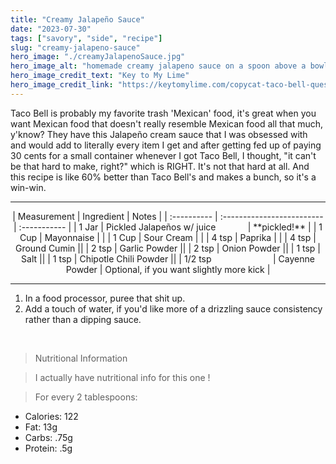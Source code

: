 ---
title: "Creamy Jalapeño Sauce"
date: "2023-07-30"
tags: ["savory", "side", "recipe"]
slug: "creamy-jalapeno-sauce"
hero_image: "./creamyJalapenoSauce.jpg"
hero_image_alt: "homemade creamy jalapeno sauce on a spoon above a bowl"
hero_image_credit_text: "Key to My Lime"
hero_image_credit_link: "https://keytomylime.com/copycat-taco-bell-quesadilla-sauce/"
---

Taco Bell is probably my favorite trash 'Mexican' food, it's great when you want Mexican food that doesn't really resemble Mexican food all that much, y'know? They have this Jalapeño cream sauce that I was obsessed with and would add to literally every item I get and after getting fed up of paying 30 cents for a small container whenever I got Taco Bell, I thought, "it can't be that hard to make, right?" which is RIGHT. It's not that hard at all. And this recipe is like 60% better than Taco Bell's and makes a bunch, so it's a win-win.

---

<div align="center">
| Measurement | Ingredient                 | Notes        |
| :---------- | :------------------------- | :----------- |
| 1 Jar       | Pickled Jalapeños w/ juice &nbsp; &nbsp; &nbsp; &nbsp; &nbsp; &nbsp; | **pickled!** |
| 1 Cup       | Mayonnaise                 |              |
| 1 Cup       | Sour Cream                 |              |
| 4 tsp       | Paprika                    |              |
| 4 tsp | Ground Cumin ||
| 2 tsp | Garlic Powder ||
| 2 tsp | Onion Powder ||
| 1 tsp | Salt ||
| 1 tsp | Chipotle Chili Powder ||
| 1/2 tsp &nbsp; &nbsp; &nbsp; &nbsp; &nbsp; &nbsp; &nbsp; &nbsp; &nbsp; &nbsp; &nbsp; &nbsp; | Cayenne Powder | Optional, if you want slightly more kick |

</div>

---

1. In a food processor, puree that shit up.
2. Add a touch of water, if you'd like more of a drizzling sauce consistency rather than a dipping sauce.

<br />

> Nutritional Information

> I actually have nutritional info for this one !

> For every 2 tablespoons:

- Calories: 122
- Fat: 13g
- Carbs: .75g
- Protein: .5g
